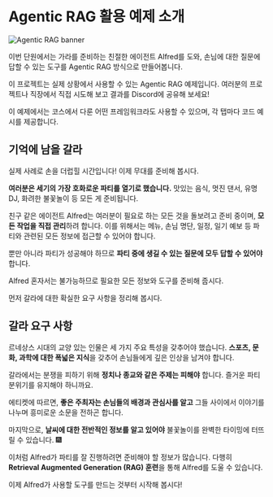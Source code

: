 # Agentic RAG 활용 예제 소개

![Agentic RAG banner](https://huggingface.co/datasets/agents-course/course-images/resolve/main/en/unit3/agentic-rag/thumbnail.jpg)

이번 단원에서는 가라를 준비하는 친절한 에이전트 Alfred를 도와, 손님에 대한 질문에 답할 수 있는 도구를 Agentic RAG 방식으로 만들어봅니다.

<Tip>
이 프로젝트는 실제 상황에서 사용할 수 있는 Agentic RAG 예제입니다. 여러분의 프로젝트나 직장에서 직접 시도해 보고 결과를 Discord에 공유해 보세요!
</Tip>

이 예제에서는 코스에서 다룬 어떤 프레임워크라도 사용할 수 있으며, 각 탭마다 코드 예시를 제공합니다.

## 기억에 남을 갈라

실제 사례로 손을 더럽힐 시간입니다! 이제 무대를 준비해 봅시다.

**여러분은 세기의 가장 호화로운 파티를 열기로 했습니다.** 맛있는 음식, 멋진 댄서, 유명 DJ, 화려한 불꽃놀이 등 모든 게 준비됩니다.

친구 같은 에이전트 Alfred는 여러분이 필요로 하는 모든 것을 돌보려고 준비 중이며, **모든 작업을 직접 관리**하려 합니다. 이를 위해서는 메뉴, 손님 명단, 일정, 일기 예보 등 파티와 관련된 모든 정보에 접근할 수 있어야 합니다.

뿐만 아니라 파티가 성공해야 하므로 **파티 중에 생길 수 있는 질문에 모두 답할 수 있어야** 합니다.

Alfred 혼자서는 불가능하므로 필요한 모든 정보와 도구를 준비해 줍시다.

먼저 갈라에 대한 확실한 요구 사항을 정리해 봅시다.

## 갈라 요구 사항

르네상스 시대의 교양 있는 인물은 세 가지 주요 특성을 갖추어야 했습니다. **스포츠, 문화, 과학에 대한 폭넓은 지식**을 갖추어 손님들에게 깊은 인상을 남겨야 합니다.

갈라에서는 분쟁을 피하기 위해 **정치나 종교와 같은 주제는 피해야** 합니다. 즐거운 파티 분위기를 유지해야 하니까요.

에티켓에 따르면, **좋은 주최자는 손님들의 배경과 관심사를 알고** 그들 사이에서 이야기를 나누며 흥미로운 소문을 전하곤 합니다.

마지막으로, **날씨에 대한 전반적인 정보를 알고 있어야** 불꽃놀이를 완벽한 타이밍에 터뜨릴 수 있습니다. 🎆

이처럼 Alfred가 파티를 잘 진행하려면 준비해야 할 정보가 많습니다. 다행히 **Retrieval Augmented Generation (RAG) 훈련**을 통해 Alfred를 도울 수 있습니다.

이제 Alfred가 사용할 도구를 만드는 것부터 시작해 봅시다!
